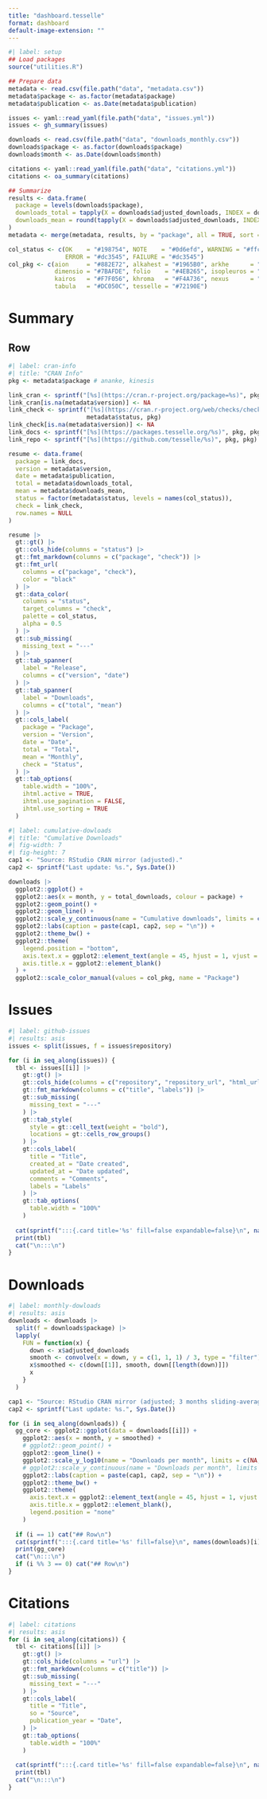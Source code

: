 ```yaml
---
title: "dashboard.tesselle"
format: dashboard
default-image-extension: ""
---
```


```r
#| label: setup
## Load packages
source("utilities.R")

## Prepare data
metadata <- read.csv(file.path("data", "metadata.csv"))
metadata$package <- as.factor(metadata$package)
metadata$publication <- as.Date(metadata$publication)

issues <- yaml::read_yaml(file.path("data", "issues.yml"))
issues <- gh_summary(issues)

downloads <- read.csv(file.path("data", "downloads_monthly.csv"))
downloads$package <- as.factor(downloads$package)
downloads$month <- as.Date(downloads$month)

citations <- yaml::read_yaml(file.path("data", "citations.yml"))
citations <- oa_summary(citations)

## Summarize
results <- data.frame(
  package = levels(downloads$package),
  downloads_total = tapply(X = downloads$adjusted_downloads, INDEX = downloads$package, FUN = sum),
  downloads_mean = round(tapply(X = downloads$adjusted_downloads, INDEX = downloads$package, FUN = mean))
)
metadata <- merge(metadata, results, by = "package", all = TRUE, sort = TRUE)

col_status <- c(OK    = "#198754", NOTE    = "#0d6efd", WARNING = "#ffc107", 
                ERROR = "#dc3545", FAILURE = "#dc3545")
col_pkg <- c(aion     = "#882E72", alkahest = "#1965B0", arkhe      = "#5289C7", 
             dimensio = "#7BAFDE", folio    = "#4EB265", isopleuros = "#CAE0AB", 
             kairos   = "#F7F056", khroma   = "#F4A736", nexus      = "#E8601C", 
             tabula   = "#DC050C", tesselle = "#72190E")
```

# Summary

## Row

```r
#| label: cran-info
#| title: "CRAN Info"
pkg <- metadata$package # ananke, kinesis

link_cran <- sprintf("[%s](https://cran.r-project.org/package=%s)", pkg, pkg)
link_cran[is.na(metadata$version)] <- NA
link_check <- sprintf("[%s](https://cran.r-project.org/web/checks/check_results_%s.html)", 
                      metadata$status, pkg)
link_check[is.na(metadata$version)] <- NA
link_docs <- sprintf("[%s](https://packages.tesselle.org/%s)", pkg, pkg)
link_repo <- sprintf("[%s](https://github.com/tesselle/%s)", pkg, pkg)

resume <- data.frame(
  package = link_docs,
  version = metadata$version, 
  date = metadata$publication,
  total = metadata$downloads_total,
  mean = metadata$downloads_mean,
  status = factor(metadata$status, levels = names(col_status)),
  check = link_check,
  row.names = NULL
)

resume |> 
  gt::gt() |> 
  gt::cols_hide(columns = "status") |> 
  gt::fmt_markdown(columns = c("package", "check")) |> 
  gt::fmt_url(
    columns = c("package", "check"),
    color = "black"
  ) |> 
  gt::data_color(
    columns = "status",
    target_columns = "check",
    palette = col_status,
    alpha = 0.5
  ) |> 
  gt::sub_missing(
    missing_text = "---"
  ) |> 
  gt::tab_spanner(
    label = "Release",
    columns = c("version", "date")
  ) |> 
  gt::tab_spanner(
    label = "Downloads",
    columns = c("total", "mean")
  ) |> 
  gt::cols_label(
    package = "Package",
    version = "Version", 
    date = "Date",
    total = "Total",
    mean = "Monthly",
    check = "Status",
  ) |> 
  gt::tab_options(
    table.width = "100%",
    ihtml.active = TRUE,
    ihtml.use_pagination = FALSE,
    ihtml.use_sorting = TRUE
  )
```

```r
#| label: cumulative-dowloads
#| title: "Cumulative Downloads"
#| fig-width: 7
#| fig-height: 7
cap1 <- "Source: RStudio CRAN mirror (adjusted)."
cap2 <- sprintf("Last update: %s.", Sys.Date())

downloads |>
  ggplot2::ggplot() +
  ggplot2::aes(x = month, y = total_downloads, colour = package) +
  ggplot2::geom_point() +
  ggplot2::geom_line() +
  ggplot2::scale_y_continuous(name = "Cumulative downloads", limits = c(0, NA)) +
  ggplot2::labs(caption = paste(cap1, cap2, sep = "\n")) +
  ggplot2::theme_bw() +
  ggplot2::theme(
    legend.position = "bottom",
    axis.text.x = ggplot2::element_text(angle = 45, hjust = 1, vjust = 1),
    axis.title.x = ggplot2::element_blank()
  ) +
  ggplot2::scale_color_manual(values = col_pkg, name = "Package")
```

# Issues {scrolling="true"}

```r
#| label: github-issues
#| results: asis
issues <- split(issues, f = issues$repository)

for (i in seq_along(issues)) {
  tbl <- issues[[i]] |> 
    gt::gt() |> 
    gt::cols_hide(columns = c("repository", "repository_url", "html_url", "number", "state")) |> 
    gt::fmt_markdown(columns = c("title", "labels")) |> 
    gt::sub_missing(
      missing_text = "---"
    ) |> 
    gt::tab_style(
      style = gt::cell_text(weight = "bold"),
      locations = gt::cells_row_groups()
    ) |> 
    gt::cols_label(
      title = "Title",
      created_at = "Date created",
      updated_at = "Date updated",
      comments = "Comments",
      labels = "Labels"
    ) |> 
    gt::tab_options(
      table.width = "100%"
    )
  
  cat(sprintf(":::{.card title='%s' fill=false expandable=false}\n", names(issues)[i]))
  print(tbl)
  cat("\n:::\n")
}
```

# Downloads {scrolling="true"}

```r
#| label: monthly-dowloads
#| results: asis
downloads <- downloads |> 
  split(f = downloads$package) |> 
  lapply(
    FUN = function(x) {
      down <- x$adjusted_downloads
      smooth <- convolve(x = down, y = c(1, 1, 1) / 3, type = "filter")
      x$smoothed <- c(down[[1]], smooth, down[[length(down)]])
      x
    }
  )

cap1 <- "Source: RStudio CRAN mirror (adjusted; 3 months sliding-average)."
cap2 <- sprintf("Last update: %s.", Sys.Date())

for (i in seq_along(downloads)) {
  gg_core <- ggplot2::ggplot(data = downloads[[i]]) +
    ggplot2::aes(x = month, y = smoothed) +
    # ggplot2::geom_point() +
    ggplot2::geom_line() +
    ggplot2::scale_y_log10(name = "Downloads per month", limits = c(NA, NA)) +
    # ggplot2::scale_y_continuous(name = "Downloads per month", limits = c(0, NA)) +
    ggplot2::labs(caption = paste(cap1, cap2, sep = "\n")) +
    ggplot2::theme_bw() +
    ggplot2::theme(
      axis.text.x = ggplot2::element_text(angle = 45, hjust = 1, vjust = 1),
      axis.title.x = ggplot2::element_blank(),
      legend.position = "none"
    )
  
  if (i == 1) cat("## Row\n")
  cat(sprintf(":::{.card title='%s' fill=false}\n", names(downloads)[i]))
  print(gg_core)
  cat("\n:::\n")
  if (i %% 3 == 0) cat("## Row\n")
}
```

# Citations {scrolling="true"}

```r
#| label: citations
#| results: asis
for (i in seq_along(citations)) {
  tbl <- citations[[i]] |> 
    gt::gt() |> 
    gt::cols_hide(columns = "url") |> 
    gt::fmt_markdown(columns = c("title")) |> 
    gt::sub_missing(
      missing_text = "---"
    ) |> 
    gt::cols_label(
      title = "Title",
      so = "Source",
      publication_year = "Date",
    ) |> 
    gt::tab_options(
      table.width = "100%"
    )
  
  cat(sprintf(":::{.card title='%s' fill=false expandable=false}\n", names(citations)[i]))
  print(tbl)
  cat("\n:::\n")
}
```
